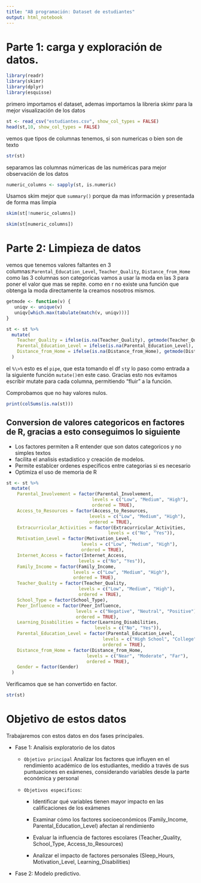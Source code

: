```yaml
---
title: "AB programación: Dataset de estudiantes"
output: html_notebook
---
```


# Parte 1: carga y exploración de datos.

```r
library(readr)
library(skimr)
library(dplyr)
library(esquisse)

```

primero importamos el dataset, ademas importamos la libreria skimr para la mejor visualización de los datos

```r
st <- read_csv("estudiantes.csv", show_col_types = FALSE)
head(st,10, show_col_types = FALSE)
```

vemos que tipos de columnas tenemos, si son numericas o bien son de texto

```r
str(st)
```

separamos las columnas númericas de las numéricas para mejor observación de los datos

```r
numeric_columns <- sapply(st, is.numeric)
```

Usamos skim mejor que `summary()` porque da mas información y presentada de forma mas limpia

```r
skim(st[!numeric_columns])
```

```r
skim(st[numeric_columns])
```
# Parte 2: Limpieza de datos

vemos que tenemos valores faltantes en 3 columnas:`Parental_Education_Level`, `Teacher_Quality`, `Distance_from_Home`\
como las 3 columnas son categoricas vamos a usar la moda en las 3 para poner el valor que mas se repite. como en r no existe una función que obtenga la moda directamente la creamos nosotros mismos.

```r
getmode <- function(v) {
   uniqv <- unique(v)                     
   uniqv[which.max(tabulate(match(v, uniqv)))]
}
```

```r
st <- st %>%
  mutate(
    Teacher_Quality = ifelse(is.na(Teacher_Quality), getmode(Teacher_Quality), Teacher_Quality), #si es NA (TRUE) salta `getmode(columna)`,si es False no cambia nada
    Parental_Education_Level = ifelse(is.na(Parental_Education_Level), getmode(Parental_Education_Level), Parental_Education_Level),
    Distance_from_Home = ifelse(is.na(Distance_from_Home), getmode(Distance_from_Home), Distance_from_Home)
  )

```

el `%\>%` esto es el `pipe`, que esta tomando el df `st`y lo paso como entrada a la siguiente función `mutate()`en este caso. Gracias esto nos evitamos escribir mutate para cada columna, permitiendo "fluir" a la función.

Comprobamos que no hay valores nulos.

```r
print(colSums(is.na(st)))
```

## Conversion de valores categoricos en factores de R, gracias a esto conseguimos lo siguiente

-   Los factores permiten a R entender que son datos categoricos y no simples textos\
-   facilita el analisis estadistico y creación de modelos.\
-   Permite establcer ordenes especificos entre categorias si es necesario\
-   Optimiza el uso de memoria de R

```r
st <- st %>%
  mutate(
    Parental_Involvement = factor(Parental_Involvement,
                                levels = c("Low", "Medium", "High"),
                                ordered = TRUE),
    Access_to_Resources = factor(Access_to_Resources,
                               levels = c("Low", "Medium", "High"),
                               ordered = TRUE),
    Extracurricular_Activities = factor(Extracurricular_Activities,
                                      levels = c("No", "Yes")),  
    Motivation_Level = factor(Motivation_Level,
                            levels = c("Low", "Medium", "High"),
                            ordered = TRUE),
    Internet_Access = factor(Internet_Access,
                           levels = c("No", "Yes")),  
    Family_Income = factor(Family_Income,
                         levels = c("Low", "Medium", "High"),
                         ordered = TRUE),
    Teacher_Quality = factor(Teacher_Quality,
                           levels = c("Low", "Medium", "High"),
                           ordered = TRUE),
    School_Type = factor(School_Type),  
    Peer_Influence = factor(Peer_Influence,
                          levels = c("Negative", "Neutral", "Positive"),
                          ordered = TRUE),
    Learning_Disabilities = factor(Learning_Disabilities,
                                 levels = c("No", "Yes")),  
    Parental_Education_Level = factor(Parental_Education_Level,
                                    levels = c("High School", "College", "Postgraduate"),
                                    ordered = TRUE),
    Distance_from_Home = factor(Distance_from_Home,
                              levels = c("Near", "Moderate", "Far"),
                              ordered = TRUE),
    Gender = factor(Gender)  
  )
```
Verificamos que se han convertido en factor. 

```r
str(st)
```

# Objetivo de estos datos

Trabajaremos con estos datos en dos fases principales.

-   Fase 1: Analisis exploratorio de los datos

    -   `Objetivo principal` Analizar los factores que influyen en el rendimiento académico de los estudiantes, medido a través de sus puntuaciones en exámenes, considerando variables desde la parte económica y personal

    -   `Objetivos especificos`:

        -   Identificar qué variables tienen mayor impacto en las calificaciones de los exámenes

        -   Examinar cómo los factores socioeconómicos (Family_Income, Parental_Education_Level) afectan al rendimiento

        -   Evaluar la influencia de factores escolares (Teacher_Quality, School_Type, Access_to_Resources)

        -   Analizar el impacto de factores personales (Sleep_Hours, Motivation_Level, Learning_Disabilities)

-   Fase 2: Modelo predictivo.
